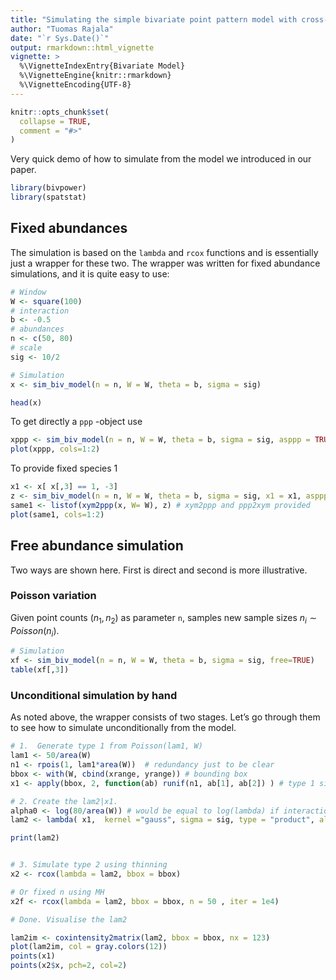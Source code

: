 ```yaml
---
title: "Simulating the simple bivariate point pattern model with cross-interaction"
author: "Tuomas Rajala"
date: "`r Sys.Date()`"
output: rmarkdown::html_vignette
vignette: >
  %\VignetteIndexEntry{Bivariate Model}
  %\VignetteEngine{knitr::rmarkdown}
  %\VignetteEncoding{UTF-8}
---
```


```r
knitr::opts_chunk$set(
  collapse = TRUE,
  comment = "#>"
)
```

Very quick demo of how to simulate from the model we introduced in our paper.

```r
library(bivpower)
library(spatstat)
```

## Fixed abundances

The simulation is based on the `lambda` and  `rcox` functions and is essentially just a wrapper for these two. The wrapper was written for fixed abundance simulations, and it is quite easy to use: 

```r
# Window
W <- square(100)
# interaction
b <- -0.5
# abundances
n <- c(50, 80)
# scale
sig <- 10/2

# Simulation 
x <- sim_biv_model(n = n, W = W, theta = b, sigma = sig)

head(x)
```

To get directly a `ppp` -object use

```r
xppp <- sim_biv_model(n = n, W = W, theta = b, sigma = sig, asppp = TRUE)
plot(xppp, cols=1:2)
```

To provide fixed species 1

```r
x1 <- x[ x[,3] == 1, -3]
z <- sim_biv_model(n = n, W = W, theta = b, sigma = sig, x1 = x1, asppp=TRUE)
same1 <- listof(xym2ppp(x, W= W), z) # xym2ppp and ppp2xym provided
plot(same1, cols=1:2)
```


## Free abundance simulation

Two ways are shown here. First is direct and second is more illustrative.

### Poisson variation

Given point counts  $(n_1,n_2)$ as parameter `n`, samples new sample sizes $n_i\sim Poisson(n_i)$.

```r
# Simulation 
xf <- sim_biv_model(n = n, W = W, theta = b, sigma = sig, free=TRUE)
table(xf[,3])
```

### Unconditional simulation by hand

As noted above, the wrapper consists of two stages. Let's go through them to see how to simulate unconditionally from the model.

```r
# 1.  Generate type 1 from Poisson(lam1, W)
lam1 <- 50/area(W)
n1 <- rpois(1, lam1*area(W))  # redundancy just to be clear
bbox <- with(W, cbind(xrange, yrange)) # bounding box
x1 <- apply(bbox, 2, function(ab) runif(n1, ab[1], ab[2]) ) # type 1 simulation

# 2. Create the lam2|x1. 
alpha0 <- log(80/area(W)) # would be equal to log(lambda) if interaction b = 0
lam2 <- lambda( x1,  kernel ="gauss", sigma = sig, type = "product", alpha = c(alpha0, b) )

print(lam2)


# 3. Simulate type 2 using thinning
x2 <- rcox(lambda = lam2, bbox = bbox) 

# Or fixed n using MH
x2f <- rcox(lambda = lam2, bbox = bbox, n = 50 , iter = 1e4)

# Done. Visualise the lam2

lam2im <- coxintensity2matrix(lam2, bbox = bbox, nx = 123)
plot(lam2im, col = gray.colors(12))
points(x1)
points(x2$x, pch=2, col=2)
```








